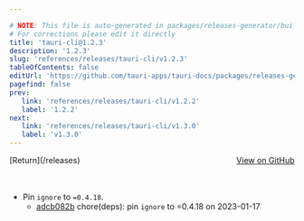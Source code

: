 ```yaml
---

# NOTE: This file is auto-generated in packages/releases-generator/build.ts
# For corrections please edit it directly
title: 'tauri-cli@1.2.3'
description: '1.2.3'
slug: 'references/releases/tauri-cli/v1.2.3'
tableOfContents: false
editUrl: 'https://github.com/tauri-apps/tauri-docs/packages/releases-generator/build.ts'
pagefind: false
prev:
   link: 'references/releases/tauri-cli/v1.2.2'
   label: '1.2.2'
next:
   link: 'references/releases/tauri-cli/v1.3.0'
   label: 'v1.3.0'
---
```


			

<ReleaseSidebar slug="references/releases/tauri-cli"  packageName="tauri-cli" />

<div style="margin-bottom:3rem; display: flex; justify-content: space-between; align-items: center"><span>[Return](/releases)</span><span><a href="https://github.com/tauri-apps/tauri/releases/tag/tauri-cli-v1.2.3">View on GitHub</a></span></div>

- Pin `ignore` to `=0.4.18`.
  - [adcb082b](https://www.github.com/tauri-apps/tauri/commit/adcb082b1651ecb2a6208b093e12f4185aa3fc98) chore(deps): pin `ignore` to =0.4.18 on 2023-01-17

